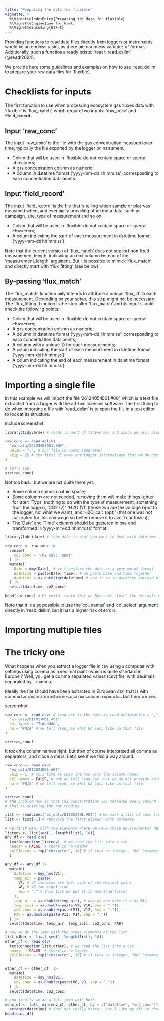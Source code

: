 ```yaml
---
title: "Preparing the data for fluxible"
vignette: >
  %\VignetteIndexEntry{Preparing the data for fluxible}
  %\VignetteEngine{quarto::html}
  %\VignetteEncoding{UTF-8}
---
```


Providing functions to read data files directly from loggers or instruments would be an endless tasks, as there are countless variaties of formats.
Additionally, such a function already exists: 'readr::read_delim' (@readr2024).

We provide here some guidelines and examples on how to use 'read_delim' to prepare your raw data files for 'fluxible'.

# Checklists for inputs

The first function to use when processing ecosystem gas fluxes data with 'fluxible' is 'flux_match', which require two inputs: 'row_conc' and 'field_record'.

## Input 'raw_conc'
The input 'raw_conc' is the file with the gas concentration measured over time, typically the file exported by the logger or instrument.

- Colum that will be used in 'fluxible' do not contain space or special characters;
- A gas concentration column as numeric;
- A column in datetime format ('yyyy-mm-dd hh:mm:ss') corresponding to each concentration data points.


## Input 'field_record'
The input 'field_record' is the file that is telling which sample or plot was measured when, and eventually providing other meta data, such as campaign, site, type of measurement and so on.

- Colum that will be used in 'fluxible' do not contain space or special characters;
- A colum indicating the start of each measurement in datetime format ('yyyy-mm-dd hh:mm:ss').

Note that the current version of 'flux_match' does not support non fixed measurement length, indicating an end column instead of the 'measurement_length' argument.
But it is possible to mimick 'flux_match' and directly start with 'flux_fitting' (see below).

## By-passing 'flux_match'
The 'flux_match' function only intends to attribute a unique 'flux_id' to each measurement.
Depending on your setup, this step might not be necessary.
The 'flux_fitting' function is the step after 'flux_match' and its input should check the following points:

- Colum that will be used in 'fluxible' do not contain space or special characters;
- A gas concentration column as numeric;
- A column in datetime format ('yyyy-mm-dd hh:mm:ss') corresponding to each concentration data points;
- A column with a unique ID for each measurements;
- A colum indicating the start of each measurement in datetime format ('yyyy-mm-dd hh:mm:ss');
- A colum indicating the end of each measurement in datetime format ('yyyy-mm-dd hh:mm:ss').


# Importing a single file
In this example we will import the file '26124054001.#00', which is a text file extracted from a logger with the ad-hoc licensed software.
The first thing to do when importing a file with 'read_delim' is to open the file in a text editor to look at its structure.

include screenshot

```r
library(tidyverse) # readr is part of tidyverse, and since we will also use dplyr we might as well load tidyverse

raw_conc <- read_delim(
  "ex_data/26124054001.#00",
  delim = ",", # our file is comma separated
  skip = 25 # the first 25 rows are logger informations that we do not want to keep
)

# let's see
str(raw_conc)
```

Not too bad... but we are not quite there yet:

- Some column names contain space;
- Some columns are not needed, removing them will make things lighter for later: 'Type' (nothing to do with the type of measurement, something from the logger), 'CO2 (V)', 'H2O (V)' (those two are the voltage input to the logger, not what we want), and 'H2O_calc (ppt)' (that one was not calibrated for this campaign so better remove it to avoid confusion);
- The 'Date' and 'Time' columns should be gathered in one and transformed in 'yyyy-mm-dd hh:mm:ss' format.

```r
library(lubridate) # lubridate is what you want to deal with datetime issues

raw_conc <- raw_conc |>
  rename(
    co2_conc = "CO2_calc (ppm)"
  ) |>
  mutate(
    Date = dmy(Date), # to transform the date as a yyyy-mm-dd format
    datetime = paste(Date, Time), # we paste date and time together
    datetime = as_datetime(datetime) # now it is in datetime instead of character format
  ) |>
  select(datetime, co2_conc)

head(raw_conc) # Et voila! (note that we have not "lost" the decimals of co2_conc, it is just a lighter display)
```

Note that it is also possible to use the 'col_names' and 'col_select' argument directly in 'read_delim', but it has a higher risk of errors.

# Importing multiple files


# The tricky one

What happens when you extract a logger file in csv using a computer with settings using comma as a decimal point (which is quite standard in Europe)?
Well, you get a comma separated values (csv) file, with decimals separated by... comma.

Ideally the file should have been extracted in European csv, that is with comma for decimals and semi-colon as column separator.
But here we are.

screenshot

```r
raw_conc <- read_csv( # read_csv is the same as read_delim(delim = ",")
  "ex_data/011023001.#01",
  col_types = "Tcdddddd",
  na = "#N/A" # we tell read_csv what NA look like in that file
)

str(raw_conc)
```

It took the column names right, but then of course interpreted all comma as separators, and made a mess.
Let's see if we find a way around.

```r
raw_conc <- read_csv(
  "ex_data/011023001.#01",
  skip = 1, # this time we skip the row with the column names
  col_names = FALSE, # and we tell read_csv that we do not provide column names
  na = "#N/A" # we tell read_csv what NA look like in that file
)

str(raw_conc)
# the problem now is that CO2 concentration was measured every second (with a comma!), while other variable were measured every 10 seconds
# that is shifting the row reading

list <- readLines("ex_data/011023001.#01") # we make a list of each line of our file
list <- list[-1] # removing the first element with colnames

# we first deal with the elements where we have those environmental data that were measured every 10 seconds
listenv <- list[seq(1, length(list), 10)]
env_df <- read.csv(
  textConnection(listenv), # we read the list into a csv
  header = FALSE, # there is no header
  colClasses = rep("character", 14) # if read as integer, "06" becomes "6", and when putting columns together 400.06 will become 400.6
  )

env_df <- env_df |>
  mutate(
    datetime = dmy_hms(V1),
    temp_air = paste(
      V7, # V7 contains the left side of the decimal point
      V8, # V8 the right side
      sep = "." # this time we put it in american format
    ),
    temp_air = as.double(temp_air), # now we can make it a double
    temp_soil = as.double(paste(V9, V10, sep = ".")),
    co2_conc = as.double(paste(V11, V12, sep = ".")),
    PAR = as.double(paste(V13, V14, sep = "."))
  ) |>
  select(datetime, temp_air, temp_soil, co2_conc, PAR)

# now we do the same with the other elements of the list
list_other <- list[-seq(1, length(list), 10)]
other_df <- read.csv(
  textConnection(list_other), # we read the list into a csv
  header = FALSE, # there is no header
  colClasses = rep("character", 10) # if read as integer, "06" becomes "6", and when putting columns together 400.06 will become 400.6
  )

other_df <- other_df  |>
  mutate(
    datetime = dmy_hms(V1),
    co2_conc = as.double(paste(V8, V9, sep = "."))
  ) |>
  select(datetime, co2_conc)

# and finally we do a full join with both
conc_df <- full_join(env_df, other_df, by = c("datetime", "co2_conc")) |>
  arrange(datetime) # does not really matter, but I like my dfs in chronological order
head(conc_df)
```